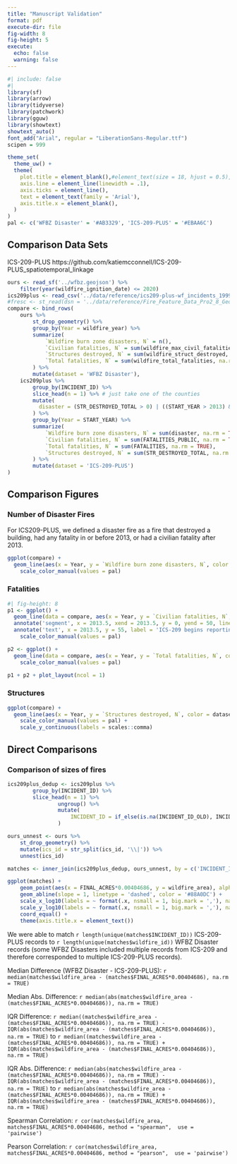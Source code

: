 ```yaml
---
title: "Manuscript Validation"
format: pdf
execute-dir: file
fig-width: 8
fig-height: 5
execute: 
  echo: false
  warning: false
---
```


```r
#| include: false
#| 
library(sf)
library(arrow)
library(tidyverse)
library(patchwork)
library(gguw)
library(showtext)
showtext_auto()
font_add("Arial", regular = "LiberationSans-Regular.ttf") 
scipen = 999

theme_set(
  theme_uw() +
  theme(
    plot.title = element_blank(),#element_text(size = 18, hjust = 0.5),
    axis.line = element_line(linewidth = .1),
    axis.ticks = element_line(), 
    text = element_text(family = 'Arial'), 
    axis.title.x = element_blank(),
  )
)
pal <- c('WFBZ Disaster' = '#AB3329', 'ICS-209-PLUS' = '#EBAA6C')
```

## Comparison Data Sets

ICS-209-PLUS https://github.com/katiemcconnell/ICS-209-PLUS_spatiotemporal_linkage
<!--
FRESC https://www.sciencebase.gov/catalog/item/61707c2ad34ea36449a6b066 (metadata: https://www.sciencebase.gov/catalog/file/get/61aa537dd34eb622f699df81?f=__disk__d0%2F63%2F53%2Fd063532049be8e1bc83d1d3047b4df1a5cb56f15&transform=1&allowOpen=true)
--> 

```r
ours <- read_sf('../wfbz.geojson') %>% 
	filter(year(wildfire_ignition_date) <= 2020)
ics209plus <- read_csv('../data/reference/ics209-plus-wf_incidents_1999to2020.csv')
#fresc <- st_read(dsn = '../data/reference/Fire_Feature_Data_Pro2_8_Geodatabase/Fire_Feature_Data.gdb/', query = 'select * from USGS_Wildland_Fire_Combined_dataset where Fire_Year >= 1999 and Assigned_Fire_Type not like \'%Prescribed%\'')
compare <- bind_rows(
    ours %>% 
        st_drop_geometry() %>% 
        group_by(Year = wildfire_year) %>% 
        summarize(
            `Wildfire burn zone disasters, N` = n(),
            `Civilian fatalities, N` = sum(wildfire_max_civil_fatalities, na.rm = TRUE),
            `Structures destroyed, N` = sum(wildfire_struct_destroyed, na.rm = TRUE),
            `Total fatalities, N` = sum(wildfire_total_fatalities, na.rm = TRUE)
        ) %>% 
        mutate(dataset = 'WFBZ Disaster'),
    ics209plus %>%
        group_by(INCIDENT_ID) %>%
        slice_head(n = 1) %>% # just take one of the counties
        mutate(
          disaster = (STR_DESTROYED_TOTAL > 0) | ((START_YEAR > 2013) & FATALITIES_PUBLIC > 0) |  ((START_YEAR <= 2013) & FATALITIES > 0)
        ) %>%
        group_by(Year = START_YEAR) %>% 
        summarize(
            `Wildfire burn zone disasters, N` = sum(disaster, na.rm = TRUE),
            `Civilian fatalities, N` = sum(FATALITIES_PUBLIC, na.rm = TRUE),
            `Total fatalities, N` = sum(FATALITIES, na.rm = TRUE),
            `Structures destroyed, N` = sum(STR_DESTROYED_TOTAL, na.rm = TRUE)
        ) %>%
        mutate(dataset = 'ICS-209-PLUS') 
)

```

## Comparison Figures

### Number of Disaster Fires

For ICS209-PLUS, we defined a disaster fire as a fire that destroyed a building, had any fatality in or before 2013, or had a civilian fatality after 2013. 

```r
ggplot(compare) + 
  geom_line(aes(x = Year, y = `Wildfire burn zone disasters, N`, color = dataset)) +
	scale_color_manual(values = pal)
```

### Fatalities

```r
#| fig-height: 8
p1 <- ggplot() + 
  geom_line(data = compare, aes(x = Year, y = `Civilian fatalities, N`, color = dataset)) +
  annotate('segment', x = 2013.5, xend = 2013.5, y = 0, yend = 50, linetype = 'dashed') +
  annotate('text', x = 2013.5, y = 55, label = 'ICS-209 begins reporting\ncivilian fatalities separately.', size = 3, angle = -55, hjust = 1) + 
	scale_color_manual(values = pal)

p2 <- ggplot() + 
  geom_line(data = compare, aes(x = Year, y = `Total fatalities, N`, color = dataset)) +
	scale_color_manual(values = pal)

p1 + p2 + plot_layout(ncol = 1)
```

### Structures

```r
ggplot(compare) + 
  geom_line(aes(x = Year, y = `Structures destroyed, N`, color = dataset)) +	
	scale_color_manual(values = pal) + 
	scale_y_continuous(labels = scales::comma)

```

## Direct Comparisons

### Comparison of sizes of fires

```r
ics209plus_dedup <- ics209plus %>%
        group_by(INCIDENT_ID) %>%
        slice_head(n = 1) %>%
				ungroup() %>%
				mutate(
					INCIDENT_ID = if_else(is.na(INCIDENT_ID_OLD), INCIDENT_ID, INCIDENT_ID_OLD)
				)

ours_unnest <- ours %>%
	st_drop_geometry() %>% 
	mutate(ics_id = str_split(ics_id, '\\|')) %>%
	unnest(ics_id)

matches <- inner_join(ics209plus_dedup, ours_unnest, by = c('INCIDENT_ID' = 'ics_id'), na_matches = 'never')

ggplot(matches) + 
	geom_point(aes(x = FINAL_ACRES*0.00404686, y = wildfire_area), alpha = .25) + 
	geom_abline(slope = 1, linetype = 'dashed', color = '#88A0DC') + 
	scale_x_log10(labels = ~ format(.x, nsmall = 1, big.mark = ','), name = "ICS-209-PLUS area (sq. km)", limits = c(1e-4, 10000)) + 
	scale_y_log10(labels = ~ format(.x, nsmall = 1, big.mark = ','), name = "WFBZ Disaster area (sq.km)", limits = c(1e-4, 10000)) + 
	coord_equal() +
	theme(axis.title.x = element_text())
```

We were able to match `r length(unique(matches$INCIDENT_ID))` ICS-209-PLUS records to `r length(unique(matches$wildfire_id))` WFBZ Disaster records (some WFBZ Disasters included multiple records from ICS-209 and therefore corresponded to multiple ICS-209-PLUS records). 

Median Difference (WFBZ Disaster - ICS-209-PLUS): `r median(matches$wildfire_area - (matches$FINAL_ACRES*0.00404686), na.rm = TRUE)`

Median Abs. Difference: `r median(abs(matches$wildfire_area - (matches$FINAL_ACRES*0.00404686)), na.rm = TRUE)`

IQR Difference: `r median((matches$wildfire_area - (matches$FINAL_ACRES*0.00404686)), na.rm = TRUE) - IQR(abs(matches$wildfire_area - (matches$FINAL_ACRES*0.00404686)), na.rm = TRUE)` to `r median((matches$wildfire_area - (matches$FINAL_ACRES*0.00404686)), na.rm = TRUE) + IQR(abs(matches$wildfire_area - (matches$FINAL_ACRES*0.00404686)), na.rm = TRUE)`

IQR Abs. Difference: `r median(abs(matches$wildfire_area - (matches$FINAL_ACRES*0.00404686)), na.rm = TRUE) - IQR(abs(matches$wildfire_area - (matches$FINAL_ACRES*0.00404686)), na.rm = TRUE)` to `r median(abs(matches$wildfire_area - (matches$FINAL_ACRES*0.00404686)), na.rm = TRUE) + IQR(abs(matches$wildfire_area - (matches$FINAL_ACRES*0.00404686)), na.rm = TRUE)`

Spearman Correlation: `r cor(matches$wildfire_area, matches$FINAL_ACRES*0.00404686, method = "spearman",  use = 'pairwise')`

Pearson Correlation: `r cor(matches$wildfire_area, matches$FINAL_ACRES*0.00404686, method = "pearson",  use = 'pairwise')`
